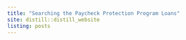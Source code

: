 ```yaml
---
title: "Searching the Paycheck Protection Program Loans"
site: distill::distill_website
listing: posts
---
```

